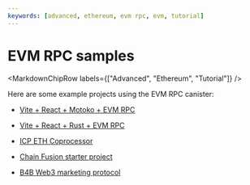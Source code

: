 ```yaml
---
keywords: [advanced, ethereum, evm rpc, evm, tutorial]
---
```



# EVM RPC samples

<MarkdownChipRow labels={["Advanced", "Ethereum", "Tutorial"]} />

Here are some example projects using the EVM RPC canister:

- [Vite + React + Motoko  + EVM RPC](https://github.com/rvanasa/vite-react-motoko/tree/evm-rpc)

- [Vite + React + Rust + EVM RPC](https://github.com/fxgst/evm-rpc-rust/tree/main)

- [ICP ETH Coprocessor](https://github.com/domwoe/icp-eth-coprocessor/tree/main)

- [Chain Fusion starter project](https://github.com/letmejustputthishere/chainfusion-starter/tree/main)

- [B4B Web3 marketing protocol](https://gitlab.com/b4b-world/b4b-icp)
